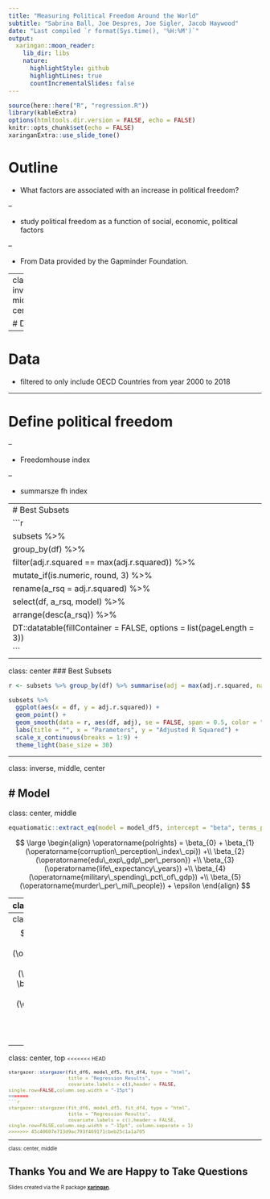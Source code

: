 ```yaml
---
title: "Measuring Political Freedom Around the World"
subtitle: "Sabrina Ball, Joe Despres, Joe Sigler, Jacob Haywood"
date: "Last compiled `r format(Sys.time(), '%H:%M')`"
output:
  xaringan::moon_reader:
    lib_dir: libs
    nature:
      highlightStyle: github
      highlightLines: true
      countIncrementalSlides: false
---
```


```r
source(here::here("R", "regression.R"))
library(kableExtra)
options(htmltools.dir.version = FALSE, echo = FALSE)
knitr::opts_chunk$set(echo = FALSE)
xaringanExtra::use_slide_tone()
```

# Outline

* What factors are associated with an increase in political freedom?

--

* study political freedom as a function of social, economic, political factors

--

* From Data provided by the Gapminder Foundation.

---
class: inverse, middle, center

# Data

---


# Data

* filtered to only include OECD Countries from year 2000 to 2018

---

# Define political freedom

--

* Freedomhouse index

--

* summarsze fh index


---
# Best Subsets
```r
subsets %>% 
  group_by(df) %>% 
  filter(adj.r.squared == max(adj.r.squared)) %>% 
  mutate_if(is.numeric, round, 3) %>% 
  rename(a_rsq = adj.r.squared) %>% 
  select(df, a_rsq, model) %>% 
  arrange(desc(a_rsq)) %>% 
DT::datatable(fillContainer = FALSE, options = list(pageLength = 3))
```
---

class: center
### Best Subsets
```r
r <- subsets %>% group_by(df) %>% summarise(adj = max(adj.r.squared, na.rm = T))

subsets %>% 
  ggplot(aes(x = df, y = adj.r.squared)) + 
  geom_point() + 
  geom_smooth(data = r, aes(df, adj), se = FALSE, span = 0.5, color = "Green") + 
  labs(title = "", x = "Parameters", y = "Adjusted R Squared") + 
  scale_x_continuous(breaks = 1:9) + 
  theme_light(base_size = 30)


```

---

class: inverse, middle, center

# Model
---

class: center, middle

```r
equatiomatic::extract_eq(model = model_df5, intercept = "beta", terms_per_line = 1)
```

$$
\large
\begin{align}
\operatorname{polrights} = \beta_{0} + \beta_{1}(\operatorname{corruption\_perception\_index\_cpi}) +\\ \beta_{2}(\operatorname{edu\_exp\_gdp\_per\_person}) +\\ \beta_{3}(\operatorname{life\_expectancy\_years}) +\\ \beta_{4}(\operatorname{military\_spending\_pct\_of\_gdp}) +\\ \beta_{5}(\operatorname{murder\_per\_mil\_people}) + \epsilon
\end{align}
$$


---
class: center

$$
\tiny
\begin{align}
\operatorname{polrights} = \beta_{0} + \beta_{1}(\operatorname{corruption\_perception\_index\_cpi}) +\\ \beta_{2}(\operatorname{edu\_exp\_gdp\_per\_person}) +\\ \beta_{3}(\operatorname{life\_expectancy\_years}) +\\ \beta_{4}(\operatorname{military\_spending\_pct\_of\_gdp}) +\\ \beta_{5}(\operatorname{murder\_per\_mil\_people}) + \epsilon
\end{align}
$$

```r
broom::tidy(model_df5) %>% 
  kable()
```
---
class: animated, fadeIn, center
$$
\tiny
\begin{align}
\operatorname{polrights} = \beta_{0} + \beta_{1}(\operatorname{corruption\_perception\_index\_cpi}) +\\ \beta_{2}(\operatorname{edu\_exp\_gdp\_per\_person}) +\\ \beta_{3}(\operatorname{life\_expectancy\_years}) +\\ \beta_{4}(\operatorname{military\_spending\_pct\_of\_gdp}) +\\ \beta_{5}(\operatorname{murder\_per\_mil\_people}) + \epsilon
\end{align}
$$
```r
broom::tidy(model_df5) %>% 
  kable() %>% 
  row_spec(4, bold = T, color = "white", background = "#D7261E")
```

---

class: center, top
<font size="1">
<<<<<<< HEAD
```r
stargazer::stargazer(fit_df6, model_df5, fit_df4, type = "html", 
                     title = "Regression Results", 
                     covariate.labels = c(),header = FALSE,
single.row=FALSE,column.sep.width = "-15pt")
=======
```r
stargazer::stargazer(fit_df6, model_df5, fit_df4, type = "html", 
                     title = "Regression Results", 
                     covariate.labels = c(),header = FALSE,
single.row=FALSE,column.sep.width = "-15pt", column.separate = 1)
>>>>>>> 45c40607e713d9ac793f469171cbeb25c1a1a705
```


---
class: center, middle

# Thanks You and We are Happy to Take Questions

Slides created via the R package [**xaringan**](https://github.com/yihui/xaringan).
